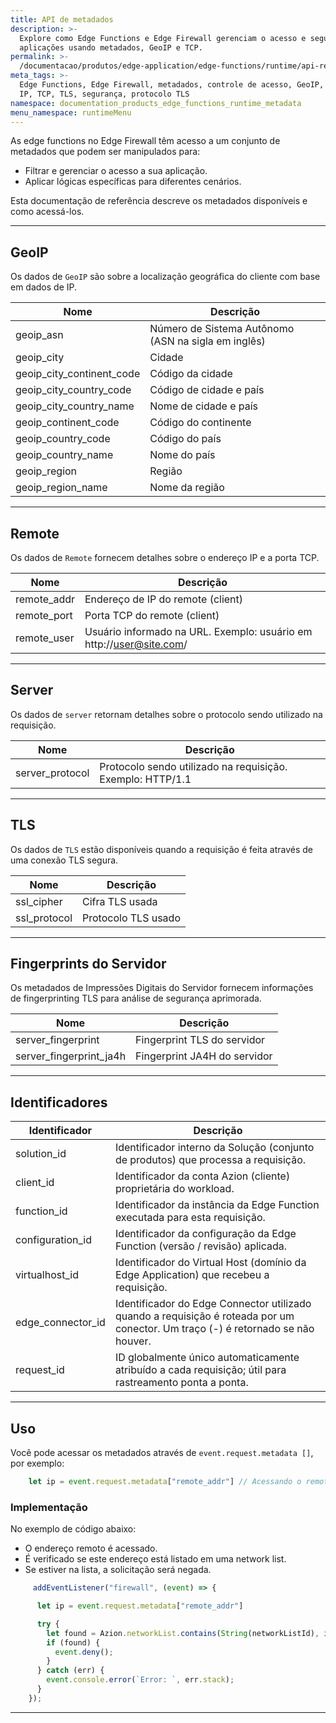 ```yaml
---
title: API de metadados
description: >-
  Explore como Edge Functions e Edge Firewall gerenciam o acesso e segurança de
  aplicações usando metadados, GeoIP e TCP.
permalink: >-
  /documentacao/produtos/edge-application/edge-functions/runtime/api-reference/metadata/
meta_tags: >-
  Edge Functions, Edge Firewall, metadados, controle de acesso, GeoIP, Remote
  IP, TCP, TLS, segurança, protocolo TLS
namespace: documentation_products_edge_functions_runtime_metadata
menu_namespace: runtimeMenu
---
```


As edge functions no Edge Firewall têm acesso a um conjunto de metadados que podem ser manipulados para:

- Filtrar e gerenciar o acesso a sua aplicação.
- Aplicar lógicas específicas para diferentes cenários.

Esta documentação de referência descreve os metadados disponíveis e como acessá-los.

---

## GeoIP

Os dados de `GeoIP` são sobre a localização geográfica do cliente com base em dados de IP.

| Nome | Descrição |
| - | - |
| geoip_asn | Número de Sistema Autônomo (ASN na sigla em inglês) |
| geoip_city | Cidade |
| geoip_city_continent_code | Código da cidade |
| geoip_city_country_code | Código de cidade e país |
| geoip_city_country_name | Nome de cidade e país |
| geoip_continent_code | Código do continente |
| geoip_country_code | Código do país |
| geoip_country_name | Nome do país|
| geoip_region | Região |
| geoip_region_name | Nome da região |

---

## Remote

Os dados de `Remote` fornecem detalhes sobre o endereço IP e a porta TCP.

| Nome | Descrição |
|----------------------------------|----------------------------------------------------------------|
|  remote_addr                     | Endereço de IP do remote (client)                                   |
|  remote_port                     | Porta TCP do remote (client)                                      |
|  remote_user                     | Usuário informado na URL. Exemplo: usuário em http://user@site.com/ |


---

## Server

Os dados de `server` retornam detalhes sobre o protocolo sendo utilizado na requisição.

| Nome | Descrição |
|----------------------------------|----------------------------------------------------------------|
| server_protocol      | Protocolo sendo utilizado na requisição. Exemplo: HTTP/1.1 |

---

## TLS

Os dados de `TLS` estão disponíveis quando a requisição é feita através de uma conexão TLS segura.

| Nome | Descrição |
|----------------------------------|----------------------------------------------------------------|
| ssl_cipher | Cifra TLS usada |
| ssl_protocol | Protocolo TLS usado |

---

## Fingerprints do Servidor

Os metadados de Impressões Digitais do Servidor fornecem informações de fingerprinting TLS para análise de segurança aprimorada.

| Nome | Descrição |
|----------------------------------|----------------------------------------------------------------|
| server_fingerprint | Fingerprint TLS do servidor |
| server_fingerprint_ja4h | Fingerprint JA4H do servidor |

---

## Identificadores

| Identificador         | Descrição                                                                                                                    |
|-----------------------|-----------------------------------------------------------------------------------------------------------------------------|
| solution_id           | Identificador interno da Solução (conjunto de produtos) que processa a requisição.                                          |
| client_id             | Identificador da conta Azion (cliente) proprietária do workload.                                                            |
| function_id           | Identificador da instância da Edge Function executada para esta requisição.                                                  |
| configuration_id      | Identificador da configuração da Edge Function (versão / revisão) aplicada.                                                 |
| virtualhost_id        | Identificador do Virtual Host (domínio da Edge Application) que recebeu a requisição.                                       |
| edge_connector_id     | Identificador do Edge Connector utilizado quando a requisição é roteada por um conector. Um traço (-) é retornado se não houver. |
| request_id            | ID globalmente único automaticamente atribuído a cada requisição; útil para rastreamento ponta a ponta.                     |

---
## Uso

Você pode acessar os metadados através de `event.request.metadata []`, por exemplo:

```js
    let ip = event.request.metadata["remote_addr"] // Acessando o remote address da requisição
```

### Implementação

No exemplo de código abaixo:

- O endereço remoto é acessado.
- É verificado se este endereço está listado em uma network list.
- Se estiver na lista, a solicitação será negada.

```js
     addEventListener("firewall", (event) => {

      let ip = event.request.metadata["remote_addr"] 

      try {
        let found = Azion.networkList.contains(String(networkListId), ip); 
        if (found) {
          event.deny();
        }
      } catch (err) {
        event.console.error(`Error: `, err.stack);
      }
    });
```





---

